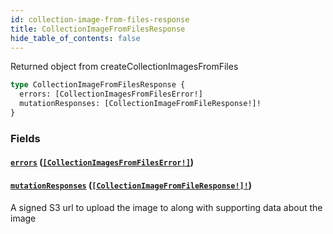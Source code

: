 ```yaml
---
id: collection-image-from-files-response
title: CollectionImageFromFilesResponse
hide_table_of_contents: false
---
```



Returned object from createCollectionImagesFromFiles

```graphql
type CollectionImageFromFilesResponse {
  errors: [CollectionImagesFromFilesError!]
  mutationResponses: [CollectionImageFromFileResponse!]!
}
```


### Fields

#### [`errors`](#) ([`[CollectionImagesFromFilesError!]`](/developers/demandhq-apis/demand-api/graphql/reference/objects/collection-images-from-files-error))




#### [`mutationResponses`](#) ([`[CollectionImageFromFileResponse!]!`](/developers/demandhq-apis/demand-api/graphql/reference/objects/collection-image-from-file-response))

A signed S3 url to upload the image to along with supporting data about the image




